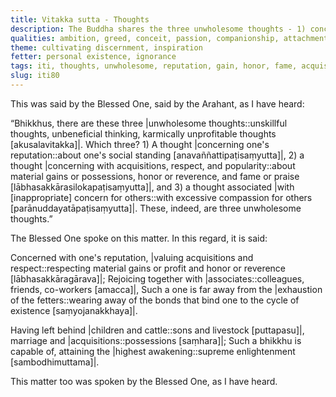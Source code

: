 ```yaml
---
title: Vitakka sutta - Thoughts
description: The Buddha shares the three unwholesome thoughts - 1) concerning one's reputation, 2) concerning acquisitions, respect, and popularity, and 3) associated with inappropriate concern for others.
qualities: ambition, greed, conceit, passion, companionship, attachment, giving up
theme: cultivating discernment, inspiration
fetter: personal existence, ignorance
tags: iti, thoughts, unwholesome, reputation, gain, honor, fame, acquisitions, respect, popularity, compassion, iti50-99
slug: iti80
---
```


This was said by the Blessed One, said by the Arahant, as I have heard:

“Bhikkhus, there are these three |unwholesome thoughts::unskillful thoughts, unbeneficial thinking, karmically unprofitable thoughts [akusalavitakka]|. Which three? 1) A thought |concerning one's reputation::about one's social standing [anavaññattipaṭisaṃyutta]|, 2) a thought |concerning with acquisitions, respect, and popularity::about material gains or possessions, honor or reverence, and fame or praise [lābhasakkārasilokapaṭisaṃyutta]|, and 3) a thought associated |with [inappropriate] concern for others::with excessive compassion for others [parānuddayatāpaṭisaṃyutta]|. These, indeed, are three unwholesome thoughts.”

The Blessed One spoke on this matter. In this regard, it is said:

Concerned with one's reputation,
|valuing acquisitions and respect::respecting material gains or profit and honor or reverence [lābhasakkāragārava]|;
Rejoicing together with |associates::colleagues, friends, co-workers [amacca]|,
Such a one is far away from the |exhaustion of the fetters::wearing away of the bonds that bind one to the cycle of existence [saṃyojanakkhaya]|.

Having left behind |children and cattle::sons and livestock [puttapasu]|,
marriage and |acquisitions::possessions [saṃhara]|;
Such a bhikkhu is capable of,
attaining the |highest awakening::supreme enlightenment [sambodhimuttama]|.

This matter too was spoken by the Blessed One, as I have heard.